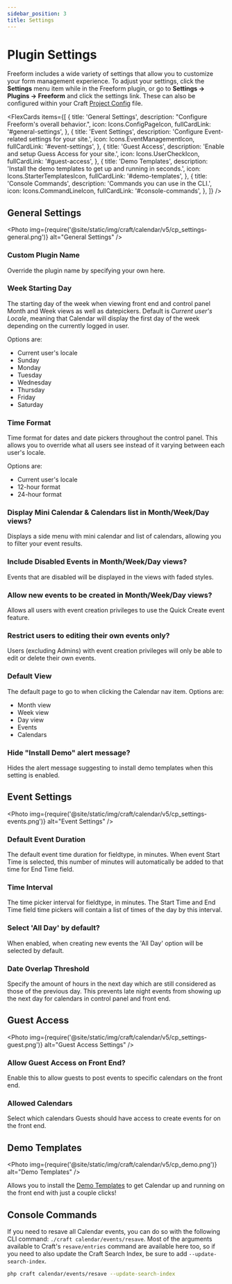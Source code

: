 ```yaml
---
sidebar_position: 3
title: Settings
---
```




# Plugin Settings

Freeform includes a wide variety of settings that allow you to customize your form management experience. To adjust your settings, click the **Settings** menu item while in the Freeform plugin, or go to **Settings → Plugins → Freeform** and click the settings link. These can also be configured within your Craft [Project Config](./project-config.mdx) file.

<FlexCards
  items={[
    {
      title: 'General Settings',
      description: "Configure Freeform's overall behavior.",
      icon: Icons.ConfigPageIcon,
      fullCardLink: '#general-settings',
    },
    {
      title: 'Event Settings',
      description: 'Configure Event-related settings for your site.',
      icon: Icons.EventManagementIcon,
      fullCardLink: '#event-settings',
    },
    {
      title: 'Guest Access',
      description: 'Enable and setup Guess Access for your site.',
      icon: Icons.UserCheckIcon,
      fullCardLink: '#guest-access',
    },
    {
      title: 'Demo Templates',
      description:
        'Install the demo templates to get up and running in seconds.',
      icon: Icons.StarterTemplatesIcon,
      fullCardLink: '#demo-templates',
    },
    {
      title: 'Console Commands',
      description: 'Commands you can use in the CLI.',
      icon: Icons.CommandLineIcon,
      fullCardLink: '#console-commands',
    },
  ]}
/>

## General Settings

<Photo
  img={require('@site/static/img/craft/calendar/v5/cp_settings-general.png')}
  alt="General Settings"
/>

### Custom Plugin Name<Badge type="pro" text="Pro" />

Override the plugin name by specifying your own here.

### Week Starting Day

The starting day of the week when viewing front end and control panel Month and Week views as well as datepickers. Default is _Current user's Locale_, meaning that Calendar will display the first day of the week depending on the currently logged in user.

Options are:

- Current user's locale
- Sunday
- Monday
- Tuesday
- Wednesday
- Thursday
- Friday
- Saturday

### Time Format

Time format for dates and date pickers throughout the control panel. This allows you to override what all users see instead of it varying between each user's locale.

Options are:

- Current user's locale
- 12-hour format
- 24-hour format

### Display Mini Calendar & Calendars list in Month/Week/Day views?

Displays a side menu with mini calendar and list of calendars, allowing you to filter your event results.

### Include Disabled Events in Month/Week/Day views?

Events that are disabled will be displayed in the views with faded styles.

### Allow new events to be created in Month/Week/Day views?

Allows all users with event creation privileges to use the Quick Create event feature.

### Restrict users to editing their own events only?

Users (excluding Admins) with event creation privileges will only be able to edit or delete their own events.

### Default View

The default page to go to when clicking the Calendar nav item. Options are:

- Month view
- Week view
- Day view
- Events
- Calendars

### Hide "Install Demo" alert message?

Hides the alert message suggesting to install demo templates when this setting is enabled.

## Event Settings

<Photo
  img={require('@site/static/img/craft/calendar/v5/cp_settings-events.png')}
  alt="Event Settings"
/>

### Default Event Duration

The default event time duration for fieldtype, in minutes. When event Start Time is selected, this number of minutes will automatically be added to that time for End Time field.

### Time Interval

The time picker interval for fieldtype, in minutes. The Start Time and End Time field time pickers will contain a list of times of the day by this interval.

### Select 'All Day' by default?

When enabled, when creating new events the 'All Day' option will be selected by default.

### Date Overlap Threshold

Specify the amount of hours in the next day which are still considered as those of the previous day. This prevents late night events from showing up the next day for calendars in control panel and front end.

## Guest Access

<Photo
  img={require('@site/static/img/craft/calendar/v5/cp_settings-guest.png')}
  alt="Guest Access Settings"
/>

### Allow Guest Access on Front End?

Enable this to allow guests to post events to specific calendars on the front end.

### Allowed Calendars

Select which calendars Guests should have access to create events for on the front end.

## Demo Templates

<Photo
  img={require('@site/static/img/craft/calendar/v5/cp_demo.png')}
  alt="Demo Templates"
/>

Allows you to install the [Demo Templates](./demo-templates.mdx) to get Calendar up and running on the front end with just a couple clicks!

## Console Commands

If you need to resave all Calendar events, you can do so with the following CLI command: `./craft calendar/events/resave`. Most of the arguments available to Craft's `resave/entries` command are available here too, so if you need to also update the Craft Search Index, be sure to add `--update-search-index`.

```sh
php craft calendar/events/resave --update-search-index
```
